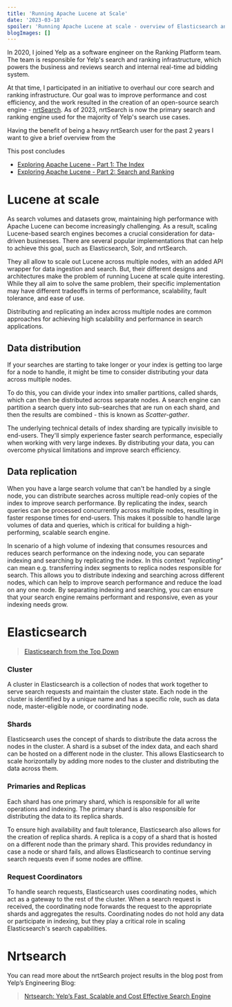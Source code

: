 ```yaml
---
title: 'Running Apache Lucene at Scale'
date: '2023-03-18'
spoiler: 'Running Apache Lucene at scale - overview of Elasticsearch and NrtSearch.'
blogImages: []
---
```


In 2020, I joined Yelp as a software engineer on the Ranking Platform team. The team is responsible for Yelp's search and ranking infrastructure, which powers the business and reviews search and internal real-time ad bidding system.

At that time, I participated in an initiative to overhaul our core search and ranking infrastructure. Our goal was to improve performance and cost efficiency, and the work resulted in the creation of an open-source search engine - [nrtSearch](https://github.com/Yelp/nrtsearch). As of 2023, nrtSearch is now the primary search and ranking engine used for the majority of Yelp's search use cases.

Having the benefit of being a heavy nrtSearch user for the past 2 years I want to give a brief overview from the

This post concludes

- [Exploring Apache Lucene - Part 1: The Index](/tech-blog/exploring-apache-lucene-index/)
- [Exploring Apache Lucene - Part 2: Search and Ranking](/tech-blog/exploring-apache-lucene-search-and-ranking/)

# Lucene at scale

As search volumes and datasets grow, maintaining high performance with Apache Lucene can become increasingly challenging. As a result, scaling Lucene-based search engines becomes a crucial consideration for data-driven businesses. There are several popular implementations that can help to achieve this goal, such as Elasticsearch, Solr, and nrtSearch.

They all allow to scale out Lucene across multiple nodes, with an added API wrapper for data ingestion and search. But, their different designs and architectures make the problem of running Lucene at scale quite interesting. While they all aim to solve the same problem, their specific implementation may have different tradeoffs in terms of performance, scalability, fault tolerance, and ease of use.

Distributing and replicating an index across multiple nodes are common approaches for achieving high scalability and performance in search applications.

## Data distribution

If your searches are starting to take longer or your index is getting too large for a node to handle, it might be time to consider distributing your data across multiple nodes.

To do this, you can divide your index into smaller partitions, called shards, which can then be distributed across separate nodes. A search engine can partition a search query into sub-searches that are run on each shard, and then the results are combined - this is known as _Scatter-gather_.

The underlying technical details of index sharding are typically invisible to end-users. They'll simply experience faster search performance, especially when working with very large indexes. By distributing your data, you can overcome physical limitations and improve search efficiency.

## Data replication

When you have a large search volume that can't be handled by a single node, you can distribute searches across multiple read-only copies of the index to improve search performance. By replicating the index, search queries can be processed concurrently across multiple nodes, resulting in faster response times for end-users. This makes it possible to handle large volumes of data and queries, which is critical for building a high-performing, scalable search engine.

In scenario of a high volume of indexing that consumes resources and reduces search performance on the indexing node, you can separate indexing and searching by replicating the index. In this context _"replicating"_ can mean e.g. transferring index segments to replica nodes responsible for search. This allows you to distribute indexing and searching across different nodes, which can help to improve search performance and reduce the load on any one node. By separating indexing and searching, you can ensure that your search engine remains performant and responsive, even as your indexing needs grow.

# Elasticsearch

> [Elasticsearch from the Top Down](https://www.elastic.co/blog/found-elasticsearch-top-down)

### Cluster

A cluster in Elasticsearch is a collection of nodes that work together to serve search requests and maintain the cluster state. Each node in the cluster is identified by a unique name and has a specific role, such as data node, master-eligible node, or coordinating node.

### Shards

Elasticsearch uses the concept of shards to distribute the data across the nodes in the cluster. A shard is a subset of the index data, and each shard can be hosted on a different node in the cluster. This allows Elasticsearch to scale horizontally by adding more nodes to the cluster and distributing the data across them.

### Primaries and Replicas

Each shard has one primary shard, which is responsible for all write operations and indexing. The primary shard is also responsible for distributing the data to its replica shards.

To ensure high availability and fault tolerance, Elasticsearch also allows for the creation of replica shards. A replica is a copy of a shard that is hosted on a different node than the primary shard. This provides redundancy in case a node or shard fails, and allows Elasticsearch to continue serving search requests even if some nodes are offline.

### Request Coordinators

To handle search requests, Elasticsearch uses coordinating nodes, which act as a gateway to the rest of the cluster. When a search request is received, the coordinating node forwards the request to the appropriate shards and aggregates the results. Coordinating nodes do not hold any data or participate in indexing, but they play a critical role in scaling Elasticsearch's search capabilities.

# Nrtsearch

You can read more about the nrtSearch project results in the blog post from Yelp’s Engineering Blog:

> [Nrtsearch: Yelp’s Fast, Scalable and Cost Effective Search Engine](https://engineeringblog.yelp.com/2021/09/nrtsearch-yelps-fast-scalable-and-cost-effective-search-engine.html)
